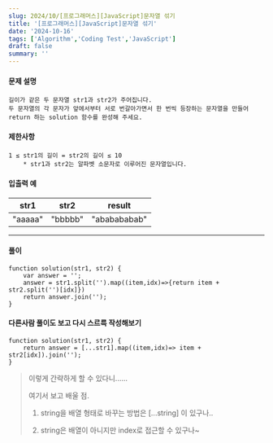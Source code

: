 ```yaml
---
slug: 2024/10/[프로그래머스][JavaScript]문자열 섞기
title: '[프로그래머스][JavaScript]문자열 섞기'
date: '2024-10-16'
tags: ['Algorithm','Coding Test','JavaScript']
draft: false
summary: ''
---
```

#### 문제 설명
    길이가 같은 두 문자열 str1과 str2가 주어집니다.
    두 문자열의 각 문자가 앞에서부터 서로 번갈아가면서 한 번씩 등장하는 문자열을 만들어 
    return 하는 solution 함수를 완성해 주세요.
#### 제한사항
    1 ≤ str1의 길이 = str2의 길이 ≤ 10
        * str1과 str2는 알파벳 소문자로 이루어진 문자열입니다.
#### 입출력 예

|str1|str2| result  |
|----|----|---------|
|"aaaaa"|"bbbbb"|"ababababab"|


---
#### 풀이
````
function solution(str1, str2) {
    var answer = '';
    answer = str1.split('').map((item,idx)=>{return item + str2.split('')[idx]})
    return answer.join('');
}
````

#### 다른사람 풀이도 보고 다시 스르륵 작성해보기
````
function solution(str1, str2) {
    return answer = [...str1].map((item,idx)=> item + str2[idx]).join('');
}
````
> 이렇게 간략하게 할 수 있다니......
> 
> 여기서 보고 배울 점. 
> 
> 1. string을 배열 형태로 바꾸는 방법은 [...string] 이 있구나..
> 
> 2. string은 배열이 아니지만 index로 접근할 수 있구나~